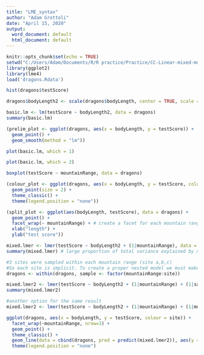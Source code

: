 ```yaml
---
title: "LME_syntax"
author: "Adam Grottoli"
date: "April 15, 2020"
output:
  word_document: default
  html_document: default
---
```


```r
knitr::opts_chunk$set(echo = TRUE)
setwd("C:/Users/Adam/Documents/R/R practice/Practice/CC-Linear-mixed-models-master")
library(ggplot2)
library(lme4)
load('dragons.Rdata')
```

```r
hist(dragons$testScore)
```

```r
dragons$bodyLength2 <- scale(dragons$bodyLength, center = TRUE, scale = TRUE)
```

```r
basic.lm <- lm(testScore ~ bodyLength2, data = dragons)
summary(basic.lm)
```

```r
(prelim_plot <- ggplot(dragons, aes(x = bodyLength, y = testScore)) +
  geom_point() +
  geom_smooth(method = "lm"))
```

```r
plot(basic.lm, which = 1)
```

```r
plot(basic.lm, which = 2)
```
```r
boxplot(testScore ~ mountainRange, data = dragons)
```

```r
(colour_plot <- ggplot(dragons, aes(x = bodyLength, y = testScore, colour = mountainRange)) +
  geom_point(size = 2) +
  theme_classic() +
  theme(legend.position = "none"))
```

```r
(split_plot <- ggplot(aes(bodyLength, testScore), data = dragons) + 
  geom_point() + 
  facet_wrap(~ mountainRange) + # create a facet for each mountain range
  xlab("length") + 
  ylab("test score"))
```

```r
mixed.lmer <- lmer(testScore ~ bodyLength2 + (1|mountainRange), data = dragons)
summary(mixed.lmer) # large proportion of total variance explained by mountain range, also called the interclass correlation. If you have a high intraclass correlation you want to consider sampling from between many sites rather than within a few sites.
```

```r
#3 sites were sampled within each mountain range (site a,b,c)
#So each site is implicit. To create a proper nested model we must make each site explicit
dragons <- within(dragons, sample <- factor(mountainRange:site))
```

```r
mixed.lmer2 <- lmer(testScore ~ bodyLength2 + (1|mountainRange) + (1|sample), data = dragons) #a nested mixed model
summary(mixed.lmer2)
```

```r
#another option for the same result
mixed.lmer2 <- lmer(testScore ~ bodyLength2 + (1|mountainRange) + (1|mountainRange:site), data = dragons)
```

```r
ggplot(dragons, aes(x = bodyLength, y = testScore, colour = site)) +
  facet_wrap(~mountainRange, nrow=3) +
  geom_point() +
  theme_classic() +
  geom_line(data = cbind(dragons, pred = predict(mixed.lmer2)), aes(y = pred)) +
  theme(legend.position = "none")
```

